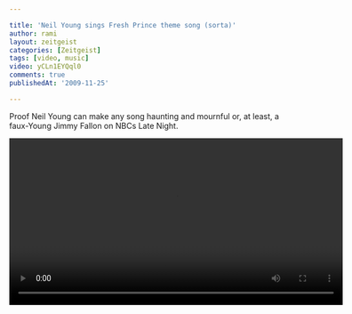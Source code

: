 ```yaml
---

title: 'Neil Young sings Fresh Prince theme song (sorta)'
author: rami
layout: zeitgeist
categories: [Zeitgeist]
tags: [video, music]
video: yCLn1EYQql0
comments: true
publishedAt: '2009-11-25'

---
```


Proof Neil Young can make any song haunting and mournful or, at least, a faux-Young Jimmy Fallon on NBCs Late Night.

<video controls width="600">
    <source src="/assets/videos/content/zeitgeist/neil-young-sings-fresh-prince-theme-song.mp4"
            type="video/mp4"/>
    Sorry, your browser doesn't support embedded videos.
</video>
  
